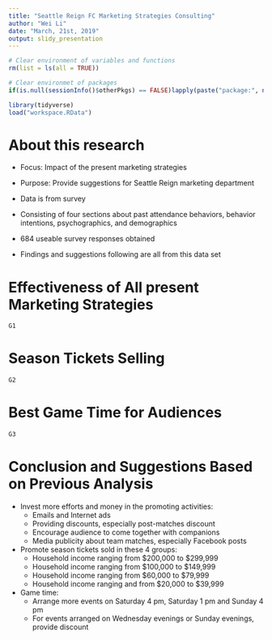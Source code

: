 ```yaml
---
title: "Seattle Reign FC Marketing Strategies Consulting"
author: "Wei Li"
date: "March, 21st, 2019"
output: slidy_presentation
---
```


```r
# Clear environment of variables and functions
rm(list = ls(all = TRUE)) 

# Clear environmet of packages
if(is.null(sessionInfo()$otherPkgs) == FALSE)lapply(paste("package:", names(sessionInfo()$otherPkgs), sep=""), detach, character.only = TRUE, unload = TRUE)

```

```r
library(tidyverse)
load("workspace.RData")
```

About this research
=========================================

+ Focus: Impact of the present marketing strategies

+ Purpose: Provide suggestions for Seattle Reign marketing department

+ Data is from survey

+ Consisting of four sections about past attendance behaviors, behavior intentions, psychographics, and demographics

+ 684 useable survey responses obtained

+ Findings and suggestions following are all from this data set


Effectiveness of All present Marketing Strategies
=========================================
```r
G1
```

Season Tickets Selling
=========================================
```r
G2
```

Best Game Time for Audiences
=========================================
```r
G3
```

Conclusion and Suggestions Based on Previous Analysis
=========================================

* Invest more efforts and money in the promoting activities: 
    + Emails and Internet ads
    + Providing discounts, especially post-matches discount
    + Encourage audience to come together with companions
    + Media publicity about team matches, especially Facebook posts
* Promote season tickets sold in these 4 groups:
    + Household income ranging from $200,000 to $299,999
    + Household income ranging from $100,000 to $149,999
    + Household income ranging from $60,000 to $79,999
    + Household income ranging and from $20,000 to $39,999
* Game time:
    + Arrange more events on Saturday 4 pm, Saturday 1 pm and Sunday 4 pm
    + For events arranged on Wednesday evenings or Sunday evenings, provide discount

